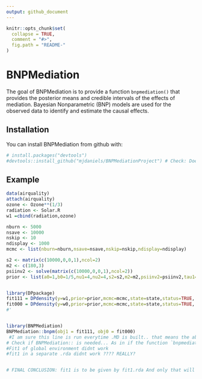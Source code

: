 ```yaml
---
output: github_document
---
```


<!-- README.md is generated from README.Rmd. Please edit that file -->

```r
knitr::opts_chunk$set(
  collapse = TRUE,
  comment = "#>",
  fig.path = "README-"
)
```

# BNPMediation

The goal of BNPMediation is to provide a function `bnpmediation()` that provides the posterior means and credible intervals of the effects of mediation. Bayesian Nonparametric (BNP) models are used for the observed data to identify and estimate the causal effects. 

## Installation

You can install BNPMediation from github with:


```r
# install.packages("devtools")
#devtools::install_github("mjdaniels/BNPMediationProject") # Check: Does this line in the R code run all the time readme.md is built. If yes, then does that mean the pkg BNPMediation is installed again and again?
```

## Example
```r
data(airquality)
attach(airquality)
ozone <- Ozone**(1/3)
radiation <- Solar.R
w1 =cbind(radiation,ozone)

nburn <- 5000
nsave <- 10000
nskip <- 10
ndisplay <- 1000
mcmc <- list(nburn=nburn,nsave=nsave,nskip=nskip,ndisplay=ndisplay)

s2 <- matrix(c(10000,0,0,1),ncol=2)
m2 <- c(180,3)
psiinv2 <- solve(matrix(c(10000,0,0,1),ncol=2))
prior <- list(a0=1,b0=1/5,nu1=4,nu2=4,s2=s2,m2=m2,psiinv2=psiinv2,tau1=0.01,tau2=0.01)


library(DPpackage)
fit111 = DPdensity(y=w1,prior=prior,mcmc=mcmc,state=state,status=TRUE, na.action=na.omit)
fit000 = DPdensity(y=w0,prior=prior,mcmc=mcmc,state=state,status=TRUE, na.action=na.omit)
#'


library(BNPMediation)
BNPMediation::bnpm(obj1 = fit111, obj0 = fit000)
 #I am sure this line is run everytime .MD is built.. that means the above line for installation must be run again and again ! That doesnt make much sense....
# Check if BNPMediation:: is needed... As in if the function `bnpmediation()` is run by the localy present BNPMediation or by installed one from GitHub......
#Fit1 of global environment didnt work
#fit1 in a separate .rda didnt work ???? REALLY?


# FINAL CONCLUSION: fit1 is to be given by fit1.rda And only that will work
```






